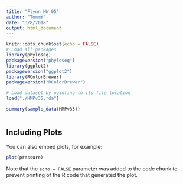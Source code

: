 ```yaml
---
title: "Flynn_HW_05"
author: "TommY"
date: "3/8/2018"
output: html_document
---
```


```r
knitr::opts_chunk$set(echo = FALSE)
# Load all packages
library(phyloseq)
packageVersion("phyloseq")
library(ggplot2) 
packageVersion("ggplot2")
library(RColorBrewer)
packageVersion("RColorBrewer")

# Load dataset by pointing to its file location
load("./HMPv35.rda")
```

```r
summary(sample_data(HMPv35))
```

```r

```

## Including Plots

You can also embed plots, for example:

```r
plot(pressure)
```

Note that the `echo = FALSE` parameter was added to the code chunk to prevent printing of the R code that generated the plot.
